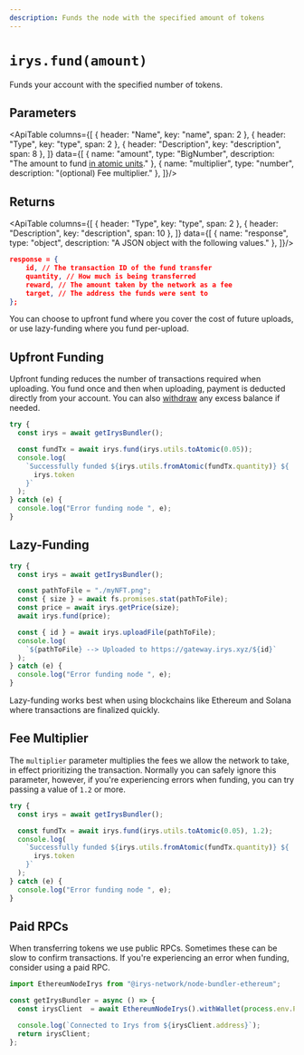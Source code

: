 ```yaml
---
description: Funds the node with the specified amount of tokens
---
```



# `irys.fund(amount)`

Funds your account with the specified number of tokens.

## Parameters

<ApiTable columns={[
	{ header: "Name", key: "name", span: 2 },
	{ header: "Type", key: "type", span: 2 },
	{ header: "Description", key: "description", span: 8 },
]} data={[
	  { name: "amount", type: "BigNumber", description: "The amount to fund [in atomic units](../utils/utils-toAtomic)." },
	  { name: "multiplier", type: "number", description: "(optional) Fee multiplier." },
]}/>


## Returns

<ApiTable columns={[
	{ header: "Type", key: "type", span: 2 },
	{ header: "Description", key: "description", span: 10 },
]} data={[
	  { name: "response", type: "object", description: "A JSON object with the following values." },
]}/>

```json
response = {
	id, // The transaction ID of the fund transfer
	quantity, // How much is being transferred
	reward, // The amount taken by the network as a fee
	target, // The address the funds were sent to
};
```

You can choose to upfront fund where you cover the cost of future uploads, or use lazy-funding where you fund per-upload.

## Upfront Funding

Upfront funding reduces the number of transactions required when uploading. You fund once and then when uploading, payment is deducted directly from your account. You can also [withdraw](./withdrawBalance) any excess balance if needed.

```js
try {
  const irys = await getIrysBundler();

  const fundTx = await irys.fund(irys.utils.toAtomic(0.05));
  console.log(
    `Successfully funded ${irys.utils.fromAtomic(fundTx.quantity)} ${
      irys.token
    }`
  );
} catch (e) {
  console.log("Error funding node ", e);
}
```

## Lazy-Funding

```js
try {
  const irys = await getIrysBundler();

  const pathToFile = "./myNFT.png";
  const { size } = await fs.promises.stat(pathToFile);
  const price = await irys.getPrice(size);
  await irys.fund(price);

  const { id } = await irys.uploadFile(pathToFile);
  console.log(
    `${pathToFile} --> Uploaded to https://gateway.irys.xyz/${id}`
  );
} catch (e) {
  console.log("Error funding node ", e);
}
```

<Callout type="info" emoji="ℹ️">
  Lazy-funding works best when using blockchains like Ethereum and Solana where
  transactions are finalized quickly.
</Callout>

## Fee Multiplier

The `multiplier` parameter multiplies the fees we allow the network to take, in effect prioritizing the transaction. Normally you can safely ignore this parameter, however, if you're experiencing errors when funding, you can try passing a value of `1.2` or more.

```js
try {
  const irys = await getIrysBundler();

  const fundTx = await irys.fund(irys.utils.toAtomic(0.05), 1.2);
  console.log(
    `Successfully funded ${irys.utils.fromAtomic(fundTx.quantity)} ${
      irys.token
    }`
  );
} catch (e) {
  console.log("Error funding node ", e);
}
```

## Paid RPCs

When transferring tokens we use public RPCs. Sometimes these can be slow to confirm transactions. If you're experiencing an error when funding, consider using a paid RPC.

```ts
import EthereumNodeIrys from "@irys-network/node-bundler-ethereum";

const getIrysBundler = async () => {
  const irysClient  = await EthereumNodeIrys().withWallet(process.env.PRIVATE_KEY);

  console.log(`Connected to Irys from ${irysClient.address}`);
  return irysClient;
};
```
